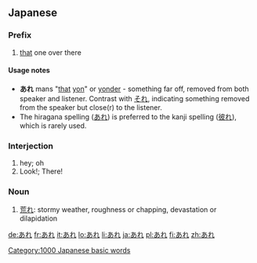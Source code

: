 ==Japanese==
{{Japanese demonstratives}}
===Prefix===
{{ja-pos|h|prefix|kanji=彼れ|rom=are}}
# [[that]] one over there
====Usage notes====
* '''あれ''' mans "[[that]] [[yon]]" or [[yonder]] - something far off, removed from both speaker and listener. Contrast with [[それ]], indicating something removed from the speaker but close(r) to the listener.
*The hiragana spelling ([[あれ]]) is preferred to the kanji spelling ([[彼れ]]), which is rarely used.

===Interjection===
{{ja-pos|h|interjection|rom=are}}
# hey; oh
# Look!; There!

===Noun===
{{ja-noun|h|rom=are}}
#[[荒れ]]: stormy weather, roughness or chapping, devastation or dilapidation

[[Category:1000 Japanese basic words]]

[[de:あれ]]
[[fr:あれ]]
[[it:あれ]]
[[lo:あれ]]
[[li:あれ]]
[[ja:あれ]]
[[pl:あれ]]
[[fi:あれ]]
[[zh:あれ]]